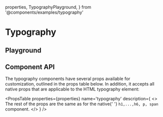   properties,
  TypographyPlayground,
} from '@components/examples/typography'

# Typography

## Playground

<TypographyPlayground />

## Component API

The typography components have several props available for customization, outlined in the props table below. In addition, it accepts all native props that are applicable to the HTML typography element:

<PropsTable
  properties={properties}
  name='typography'
  description={
    <>
      The rest of the props are the same as for the native{' '}
      <code>h1,...,h6, p, span</code> component.
    </>
  }
/>
